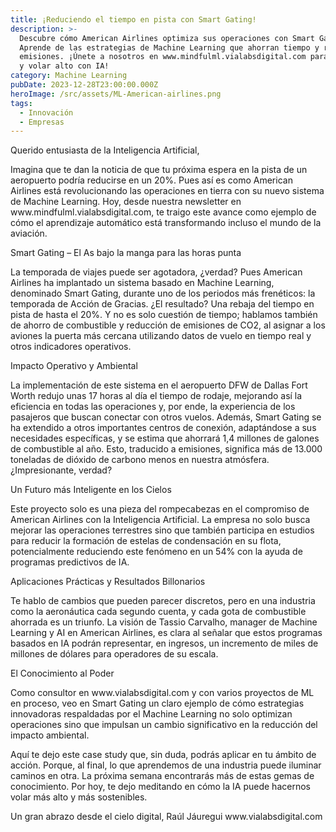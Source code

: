 ```yaml
---
title: ¡Reduciendo el tiempo en pista con Smart Gating!
description: >-
  Descubre cómo American Airlines optimiza sus operaciones con Smart Gating.
  Aprende de las estrategias de Machine Learning que ahorran tiempo y reducen
  emisiones. ¡Únete a nosotros en www.mindfulml.vialabsdigital.com para innovar
  y volar alto con IA!
category: Machine Learning
pubDate: 2023-12-28T23:00:00.000Z
heroImage: /src/assets/ML-American-airlines.png
tags:
  - Innovación
  - Empresas
---
```


Querido entusiasta de la Inteligencia Artificial,

Imagina que te dan la noticia de que tu próxima espera en la pista de un aeropuerto podría reducirse en un 20%. Pues así es como American Airlines está revolucionando las operaciones en tierra con su nuevo sistema de Machine Learning. Hoy, desde nuestra newsletter en www\.mindfulml.vialabsdigital.com, te traigo este avance como ejemplo de cómo el aprendizaje automático está transformando incluso el mundo de la aviación.

Smart Gating – El As bajo la manga para las horas punta

La temporada de viajes puede ser agotadora, ¿verdad? Pues American Airlines ha implantado un sistema basado en Machine Learning, denominado Smart Gating, durante uno de los periodos más frenéticos: la temporada de Acción de Gracias. ¿El resultado? Una rebaja del tiempo en pista de hasta el 20%. Y no es solo cuestión de tiempo; hablamos también de ahorro de combustible y reducción de emisiones de CO2, al asignar a los aviones la puerta más cercana utilizando datos de vuelo en tiempo real y otros indicadores operativos.

Impacto Operativo y Ambiental

La implementación de este sistema en el aeropuerto DFW de Dallas Fort Worth redujo unas 17 horas al día el tiempo de rodaje, mejorando así la eficiencia en todas las operaciones y, por ende, la experiencia de los pasajeros que buscan conectar con otros vuelos. Además, Smart Gating se ha extendido a otros importantes centros de conexión, adaptándose a sus necesidades específicas, y se estima que ahorrará 1,4 millones de galones de combustible al año. Esto, traducido a emisiones, significa más de 13.000 toneladas de dióxido de carbono menos en nuestra atmósfera. ¿Impresionante, verdad?

Un Futuro más Inteligente en los Cielos

Este proyecto solo es una pieza del rompecabezas en el compromiso de American Airlines con la Inteligencia Artificial. La empresa no solo busca mejorar las operaciones terrestres sino que también participa en estudios para reducir la formación de estelas de condensación en su flota, potencialmente reduciendo este fenómeno en un 54% con la ayuda de programas predictivos de IA.

Aplicaciones Prácticas y Resultados Billonarios

Te hablo de cambios que pueden parecer discretos, pero en una industria como la aeronáutica cada segundo cuenta, y cada gota de combustible ahorrada es un triunfo. La visión de Tassio Carvalho, manager de Machine Learning y AI en American Airlines, es clara al señalar que estos programas basados en IA podrán representar, en ingresos, un incremento de miles de millones de dólares para operadores de su escala.

El Conocimiento al Poder

Como consultor en www\.vialabsdigital.com y con varios proyectos de ML en proceso, veo en Smart Gating un claro ejemplo de cómo estrategias innovadoras respaldadas por el Machine Learning no solo optimizan operaciones sino que impulsan un cambio significativo en la reducción del impacto ambiental.

Aquí te dejo este case study que, sin duda, podrás aplicar en tu ámbito de acción. Porque, al final, lo que aprendemos de una industria puede iluminar caminos en otra. La próxima semana encontrarás más de estas gemas de conocimiento. Por hoy, te dejo meditando en cómo la IA puede hacernos volar más alto y más sostenibles.

Un gran abrazo desde el cielo digital, Raúl Jáuregui www\.vialabsdigital.com
